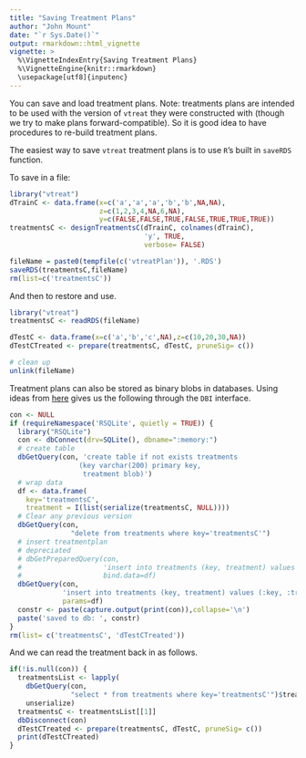 ```yaml
---
title: "Saving Treatment Plans"
author: "John Mount"
date: "`r Sys.Date()`"
output: rmarkdown::html_vignette
vignette: >
  %\VignetteIndexEntry{Saving Treatment Plans}
  %\VignetteEngine{knitr::rmarkdown}
  \usepackage[utf8]{inputenc}
---
```


You can save and load treatment plans.  Note: treatments plans are intended to be used with the version of `vtreat` they were constructed with (though we try to make plans forward-compatible).  So it is good idea to have procedures to re-build treatment plans.

The easiest way to save `vtreat` treatment plans is to use `R`'s built in
`saveRDS` function.

To save in a file:

```r
library("vtreat")
dTrainC <- data.frame(x=c('a','a','a','b','b',NA,NA),
                      z=c(1,2,3,4,NA,6,NA),
                      y=c(FALSE,FALSE,TRUE,FALSE,TRUE,TRUE,TRUE))
treatmentsC <- designTreatmentsC(dTrainC, colnames(dTrainC),
                                 'y', TRUE,
                                 verbose= FALSE)

fileName = paste0(tempfile(c('vtreatPlan')), '.RDS')
saveRDS(treatmentsC,fileName)
rm(list=c('treatmentsC'))
```

And then to restore and use.

```r
library("vtreat")
treatmentsC <- readRDS(fileName)

dTestC <- data.frame(x=c('a','b','c',NA),z=c(10,20,30,NA))
dTestCTreated <- prepare(treatmentsC, dTestC, pruneSig= c())

# clean up
unlink(fileName)
```

Treatment plans can also be stored as binary blobs in databases.
Using ideas from [here](http://jfaganuk.github.io/2015/01/12/storing-r-objects-in-sqlite-tables/) gives us the following through the `DBI` interface.

```r
con <- NULL
if (requireNamespace('RSQLite', quietly = TRUE)) {
  library("RSQLite")
  con <- dbConnect(drv=SQLite(), dbname=":memory:")
  # create table
  dbGetQuery(con, 'create table if not exists treatments 
                 (key varchar(200) primary key, 
                  treatment blob)')
  # wrap data
  df <- data.frame(
    key='treatmentsC', 
    treatment = I(list(serialize(treatmentsC, NULL))))
  # Clear any previous version
  dbGetQuery(con, 
               "delete from treatments where key='treatmentsC'")
  # insert treatmentplan
  # depreciated
  # dbGetPreparedQuery(con,
  #                    'insert into treatments (key, treatment) values (:key, :treatment)',
  #                    bind.data=df)
  dbGetQuery(con, 
             'insert into treatments (key, treatment) values (:key, :treatment)',
             params=df)
  constr <- paste(capture.output(print(con)),collapse='\n')
  paste('saved to db: ', constr)
}
rm(list= c('treatmentsC', 'dTestCTreated'))
```

And we can read the treatment back in as follows.

```r
if(!is.null(con)) {
  treatmentsList <- lapply(
    dbGetQuery(con, 
               "select * from treatments where key='treatmentsC'")$treatment,
    unserialize)
  treatmentsC <- treatmentsList[[1]]
  dbDisconnect(con)
  dTestCTreated <- prepare(treatmentsC, dTestC, pruneSig= c())
  print(dTestCTreated)
}
```
